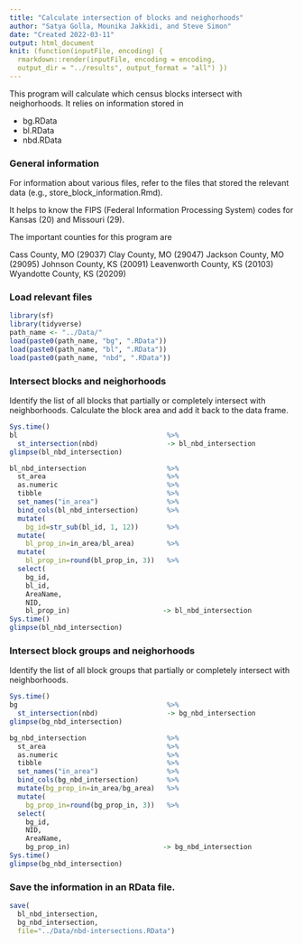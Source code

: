 ```yaml
---
title: "Calculate intersection of blocks and neighorhoods"
author: "Satya Golla, Mounika Jakkidi, and Steve Simon"
date: "Created 2022-03-11"
output: html_document
knit: (function(inputFile, encoding) {
  rmarkdown::render(inputFile, encoding = encoding,
  output_dir = "../results", output_format = "all") })
---
```


This program will calculate which census blocks intersect with neighorhoods. It relies on information stored in

+ bg.RData
+ bl.RData
+ nbd.RData

### General information

For information about various files, refer to the files that stored the relevant data (e.g., store_block_information.Rmd).

It helps to know the FIPS (Federal Information Processing System) codes for Kansas (20) and Missouri (29).

The important counties for this program are

Cass County, MO (29037)
Clay County, MO (29047)
Jackson County, MO (29095)
Johnson County, KS (20091)
Leavenworth County, KS (20103)
Wyandotte County, KS (20209)

### Load relevant files

```r
library(sf)
library(tidyverse)
path_name <- "../Data/"
load(paste0(path_name, "bg", ".RData"))
load(paste0(path_name, "bl", ".RData"))
load(paste0(path_name, "nbd", ".RData"))
```

### Intersect blocks and neighorhoods

Identify the list of all blocks that partially or completely intersect with neighborhoods. Calculate the block area and add it back to the data frame.

```r
Sys.time()
bl                                     %>%
  st_intersection(nbd)                 -> bl_nbd_intersection
glimpse(bl_nbd_intersection)

bl_nbd_intersection                    %>%
  st_area                              %>%
  as.numeric                           %>%
  tibble                               %>%
  set_names("in_area")                 %>%
  bind_cols(bl_nbd_intersection)       %>%
  mutate(
    bg_id=str_sub(bl_id, 1, 12))       %>%
  mutate(
    bl_prop_in=in_area/bl_area)        %>%
  mutate(
    bl_prop_in=round(bl_prop_in, 3))   %>%   
  select(
    bg_id,
    bl_id, 
    AreaName,
    NID, 
    bl_prop_in)                       -> bl_nbd_intersection
Sys.time()
glimpse(bl_nbd_intersection)
```


### Intersect block groups and neighorhoods

Identify the list of all block groups that partially or completely intersect with neighborhoods.

```r
Sys.time()
bg                                     %>%
  st_intersection(nbd)                 -> bg_nbd_intersection
glimpse(bg_nbd_intersection)

bg_nbd_intersection                    %>%
  st_area                              %>%
  as.numeric                           %>%
  tibble                               %>%
  set_names("in_area")                 %>%
  bind_cols(bg_nbd_intersection)       %>%
  mutate(bg_prop_in=in_area/bg_area)   %>%
  mutate(
    bg_prop_in=round(bg_prop_in, 3))   %>%
  select(
    bg_id,
    NID,
    AreaName,
    bg_prop_in)                       -> bg_nbd_intersection
Sys.time()
glimpse(bg_nbd_intersection)
```

### Save the information in an RData file.

```r
save(
  bl_nbd_intersection,
  bg_nbd_intersection,
  file="../Data/nbd-intersections.RData")
```
